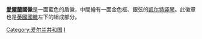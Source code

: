 
{{Infobox coat of arms
|name             = 爱尔兰国徽
|image            = Coat of arms of Ireland.svg
|image_width      = 200
|armiger          = {{flag|Ireland}}
|year_adopted     = 1945年
|crest            = 
|torse            = 
|shield           = 
|supporters       = 
|compartment      = 
|motto            = 
|orders           = 
|other_elements   = 
|earlier_versions = 
|use              = [[爱尔兰国务委员会|爱尔兰国务委员会]]
|notes = 
}}
'''[[愛爾蘭共和國|愛爾蘭]]國徽'''是一面藍色的盾徽，中間繪有一面金色框、銀弦的[[凯尔特竖琴|凯尔特竖琴]]。此徽章也是[[英國國徽|英國國徽]]左下的組成部分。

{{英国旗帜}}
{{愛爾蘭專題}}
{{欧洲题目|国徽}}
{{Ireland-stub}}

[[Category:爱尔兰共和国|Category:爱尔兰共和国]]
[[Category:國徽|I]]